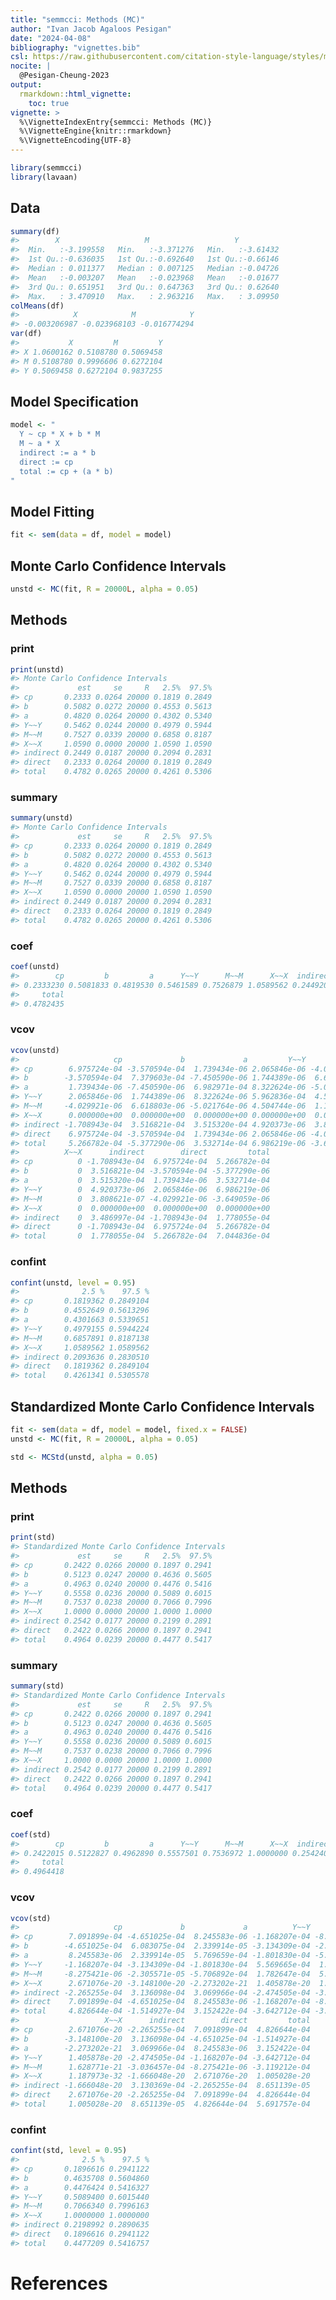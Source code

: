 ```yaml
---
title: "semmcci: Methods (MC)"
author: "Ivan Jacob Agaloos Pesigan"
date: "2024-04-08"
bibliography: "vignettes.bib"
csl: https://raw.githubusercontent.com/citation-style-language/styles/master/apa.csl
nocite: |
  @Pesigan-Cheung-2023
output:
  rmarkdown::html_vignette:
    toc: true
vignette: >
  %\VignetteIndexEntry{semmcci: Methods (MC)}
  %\VignetteEngine{knitr::rmarkdown}
  %\VignetteEncoding{UTF-8}
---
```


<!-- vignettes/methods-mc.Rmd is generated from .setup/vignettes/methods-mc.Rmd.orig. Please edit that file -->






```r
library(semmcci)
library(lavaan)
```

## Data




```r
summary(df)
#>        X                   M                   Y           
#>  Min.   :-3.199558   Min.   :-3.371276   Min.   :-3.61432  
#>  1st Qu.:-0.636035   1st Qu.:-0.692640   1st Qu.:-0.66146  
#>  Median : 0.011377   Median : 0.007125   Median :-0.04726  
#>  Mean   :-0.003207   Mean   :-0.023968   Mean   :-0.01677  
#>  3rd Qu.: 0.651951   3rd Qu.: 0.647363   3rd Qu.: 0.62640  
#>  Max.   : 3.470910   Max.   : 2.963216   Max.   : 3.09950
colMeans(df)
#>            X            M            Y 
#> -0.003206987 -0.023968103 -0.016774294
var(df)
#>           X         M         Y
#> X 1.0600162 0.5108780 0.5069458
#> M 0.5108780 0.9996606 0.6272104
#> Y 0.5069458 0.6272104 0.9837255
```

## Model Specification


```r
model <- "
  Y ~ cp * X + b * M
  M ~ a * X
  indirect := a * b
  direct := cp
  total := cp + (a * b)
"
```

## Model Fitting


```r
fit <- sem(data = df, model = model)
```

## Monte Carlo Confidence Intervals


```r
unstd <- MC(fit, R = 20000L, alpha = 0.05)
```

## Methods

### print


```r
print(unstd)
#> Monte Carlo Confidence Intervals
#>             est     se     R   2.5%  97.5%
#> cp       0.2333 0.0264 20000 0.1819 0.2849
#> b        0.5082 0.0272 20000 0.4553 0.5613
#> a        0.4820 0.0264 20000 0.4302 0.5340
#> Y~~Y     0.5462 0.0244 20000 0.4979 0.5944
#> M~~M     0.7527 0.0339 20000 0.6858 0.8187
#> X~~X     1.0590 0.0000 20000 1.0590 1.0590
#> indirect 0.2449 0.0187 20000 0.2094 0.2831
#> direct   0.2333 0.0264 20000 0.1819 0.2849
#> total    0.4782 0.0265 20000 0.4261 0.5306
```

### summary


```r
summary(unstd)
#> Monte Carlo Confidence Intervals
#>             est     se     R   2.5%  97.5%
#> cp       0.2333 0.0264 20000 0.1819 0.2849
#> b        0.5082 0.0272 20000 0.4553 0.5613
#> a        0.4820 0.0264 20000 0.4302 0.5340
#> Y~~Y     0.5462 0.0244 20000 0.4979 0.5944
#> M~~M     0.7527 0.0339 20000 0.6858 0.8187
#> X~~X     1.0590 0.0000 20000 1.0590 1.0590
#> indirect 0.2449 0.0187 20000 0.2094 0.2831
#> direct   0.2333 0.0264 20000 0.1819 0.2849
#> total    0.4782 0.0265 20000 0.4261 0.5306
```

### coef


```r
coef(unstd)
#>        cp         b         a      Y~~Y      M~~M      X~~X  indirect    direct 
#> 0.2333230 0.5081833 0.4819530 0.5461589 0.7526879 1.0589562 0.2449205 0.2333230 
#>     total 
#> 0.4782435
```

### vcov


```r
vcov(unstd)
#>                     cp             b             a         Y~~Y          M~~M
#> cp        6.975724e-04 -3.570594e-04  1.739434e-06 2.065846e-06 -4.029921e-06
#> b        -3.570594e-04  7.379603e-04 -7.450590e-06 1.744389e-06  6.618803e-06
#> a         1.739434e-06 -7.450590e-06  6.982971e-04 8.322624e-06 -5.021764e-06
#> Y~~Y      2.065846e-06  1.744389e-06  8.322624e-06 5.962836e-04  4.504744e-06
#> M~~M     -4.029921e-06  6.618803e-06 -5.021764e-06 4.504744e-06  1.148370e-03
#> X~~X      0.000000e+00  0.000000e+00  0.000000e+00 0.000000e+00  0.000000e+00
#> indirect -1.708943e-04  3.516821e-04  3.515320e-04 4.920373e-06  3.808621e-07
#> direct    6.975724e-04 -3.570594e-04  1.739434e-06 2.065846e-06 -4.029921e-06
#> total     5.266782e-04 -5.377290e-06  3.532714e-04 6.986219e-06 -3.649059e-06
#>          X~~X      indirect        direct         total
#> cp          0 -1.708943e-04  6.975724e-04  5.266782e-04
#> b           0  3.516821e-04 -3.570594e-04 -5.377290e-06
#> a           0  3.515320e-04  1.739434e-06  3.532714e-04
#> Y~~Y        0  4.920373e-06  2.065846e-06  6.986219e-06
#> M~~M        0  3.808621e-07 -4.029921e-06 -3.649059e-06
#> X~~X        0  0.000000e+00  0.000000e+00  0.000000e+00
#> indirect    0  3.486997e-04 -1.708943e-04  1.778055e-04
#> direct      0 -1.708943e-04  6.975724e-04  5.266782e-04
#> total       0  1.778055e-04  5.266782e-04  7.044836e-04
```

### confint


```r
confint(unstd, level = 0.95)
#>              2.5 %    97.5 %
#> cp       0.1819362 0.2849104
#> b        0.4552649 0.5613296
#> a        0.4301663 0.5339651
#> Y~~Y     0.4979155 0.5944224
#> M~~M     0.6857891 0.8187138
#> X~~X     1.0589562 1.0589562
#> indirect 0.2093636 0.2830510
#> direct   0.1819362 0.2849104
#> total    0.4261341 0.5305578
```

## Standardized Monte Carlo Confidence Intervals


```r
fit <- sem(data = df, model = model, fixed.x = FALSE)
unstd <- MC(fit, R = 20000L, alpha = 0.05)
```


```r
std <- MCStd(unstd, alpha = 0.05)
```

## Methods

### print


```r
print(std)
#> Standardized Monte Carlo Confidence Intervals
#>             est     se     R   2.5%  97.5%
#> cp       0.2422 0.0266 20000 0.1897 0.2941
#> b        0.5123 0.0247 20000 0.4636 0.5605
#> a        0.4963 0.0240 20000 0.4476 0.5416
#> Y~~Y     0.5558 0.0236 20000 0.5089 0.6015
#> M~~M     0.7537 0.0238 20000 0.7066 0.7996
#> X~~X     1.0000 0.0000 20000 1.0000 1.0000
#> indirect 0.2542 0.0177 20000 0.2199 0.2891
#> direct   0.2422 0.0266 20000 0.1897 0.2941
#> total    0.4964 0.0239 20000 0.4477 0.5417
```

### summary


```r
summary(std)
#> Standardized Monte Carlo Confidence Intervals
#>             est     se     R   2.5%  97.5%
#> cp       0.2422 0.0266 20000 0.1897 0.2941
#> b        0.5123 0.0247 20000 0.4636 0.5605
#> a        0.4963 0.0240 20000 0.4476 0.5416
#> Y~~Y     0.5558 0.0236 20000 0.5089 0.6015
#> M~~M     0.7537 0.0238 20000 0.7066 0.7996
#> X~~X     1.0000 0.0000 20000 1.0000 1.0000
#> indirect 0.2542 0.0177 20000 0.2199 0.2891
#> direct   0.2422 0.0266 20000 0.1897 0.2941
#> total    0.4964 0.0239 20000 0.4477 0.5417
```

### coef


```r
coef(std)
#>        cp         b         a      Y~~Y      M~~M      X~~X  indirect    direct 
#> 0.2422015 0.5122827 0.4962890 0.5557501 0.7536972 1.0000000 0.2542403 0.2422015 
#>     total 
#> 0.4964418
```

### vcov


```r
vcov(std)
#>                     cp             b             a          Y~~Y          M~~M
#> cp        7.091899e-04 -4.651025e-04  8.245583e-06 -1.168207e-04 -8.275421e-06
#> b        -4.651025e-04  6.083075e-04  2.339914e-05 -3.134309e-04 -2.305571e-05
#> a         8.245583e-06  2.339914e-05  5.769659e-04 -1.801830e-04 -5.706892e-04
#> Y~~Y     -1.168207e-04 -3.134309e-04 -1.801830e-04  5.569665e-04  1.782647e-04
#> M~~M     -8.275421e-06 -2.305571e-05 -5.706892e-04  1.782647e-04  5.651409e-04
#> X~~X      2.671076e-20 -3.148100e-20 -2.273202e-21  1.405878e-20  1.628771e-21
#> indirect -2.265255e-04  3.136098e-04  3.069966e-04 -2.474505e-04 -3.036457e-04
#> direct    7.091899e-04 -4.651025e-04  8.245583e-06 -1.168207e-04 -8.275421e-06
#> total     4.826644e-04 -1.514927e-04  3.152422e-04 -3.642712e-04 -3.119212e-04
#>                   X~~X      indirect        direct         total
#> cp        2.671076e-20 -2.265255e-04  7.091899e-04  4.826644e-04
#> b        -3.148100e-20  3.136098e-04 -4.651025e-04 -1.514927e-04
#> a        -2.273202e-21  3.069966e-04  8.245583e-06  3.152422e-04
#> Y~~Y      1.405878e-20 -2.474505e-04 -1.168207e-04 -3.642712e-04
#> M~~M      1.628771e-21 -3.036457e-04 -8.275421e-06 -3.119212e-04
#> X~~X      1.187973e-32 -1.666048e-20  2.671076e-20  1.005028e-20
#> indirect -1.666048e-20  3.130369e-04 -2.265255e-04  8.651139e-05
#> direct    2.671076e-20 -2.265255e-04  7.091899e-04  4.826644e-04
#> total     1.005028e-20  8.651139e-05  4.826644e-04  5.691757e-04
```

### confint


```r
confint(std, level = 0.95)
#>              2.5 %    97.5 %
#> cp       0.1896616 0.2941122
#> b        0.4635708 0.5604860
#> a        0.4476424 0.5416327
#> Y~~Y     0.5089400 0.6015440
#> M~~M     0.7066340 0.7996163
#> X~~X     1.0000000 1.0000000
#> indirect 0.2198992 0.2890635
#> direct   0.1896616 0.2941122
#> total    0.4477209 0.5416757
```

# References
